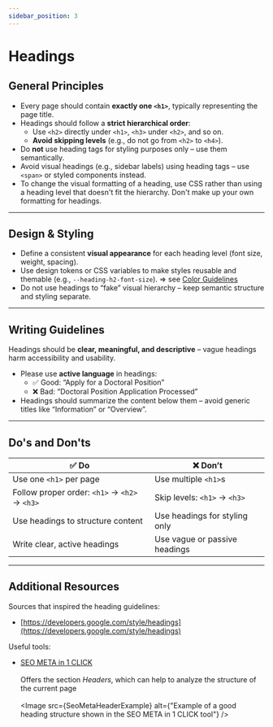 ```yaml
---
sidebar_position: 3
---
```



# Headings

## General Principles
* Every page should contain **exactly one `<h1>`**, typically representing the page title.
* Headings should follow a **strict hierarchical order**:
  * Use `<h2>` directly under `<h1>`, `<h3>` under `<h2>`, and so on.
  * **Avoid skipping levels** (e.g., do not go from `<h2>` to `<h4>`).
* Do **not** use heading tags for styling purposes only – use them semantically.
* Avoid visual headings (e.g., sidebar labels) using heading tags – use `<span>` or styled components instead.
* To change the visual formatting of a heading, use CSS rather than using a heading level that doesn't fit the hierarchy. Don't make up your own formatting for headings.

---

## Design & Styling
* Define a consistent **visual appearance** for each heading level (font size, weight, spacing).
* Use design tokens or CSS variables to make styles reusable and themable (e.g., `--heading-h2-font-size`). => see [Color Guidelines](/docs/colors)
* Do not use headings to “fake” visual hierarchy – keep semantic structure and styling separate.

---

## Writing Guidelines
Headings should be **clear, meaningful, and descriptive** – vague headings harm accessibility and usability.
* Please use **active language** in headings:
  * ✅ Good: “Apply for a Doctoral Position”
  * ❌ Bad: “Doctoral Position Application Processed”
* Headings should summarize the content below them – avoid generic titles like “Information” or “Overview”.

---

## Do's and Don'ts

| ✅ Do                                          | ❌ Don’t                       |
|-----------------------------------------------|-------------------------------|
| Use one `<h1>` per page                       | Use multiple `<h1>`s          |
| Follow proper order: `<h1>` → `<h2>` → `<h3>` | Skip levels: `<h1>` → `<h3>`  |
| Use headings to structure content             | Use headings for styling only |
| Write clear, active headings                  | Use vague or passive headings |

---

## Additional Resources

Sources that inspired the heading guidelines:
* [https://developers.google.com/style/headings](https://developers.google.com/style/headings)

Useful tools:
* [SEO META in 1 CLICK](https://chromewebstore.google.com/detail/seo-meta-in-1-click/bjogjfinolnhfhkbipphpdlldadpnmhc?hl=de&pli=1)<br></br>
  Offers the section *Headers*, which can help to analyze the structure of the current page<br></br>
  <Image src={SeoMetaHeaderExample} alt={"Example of a good heading structure shown in the SEO META in 1 CLICK tool"} />
